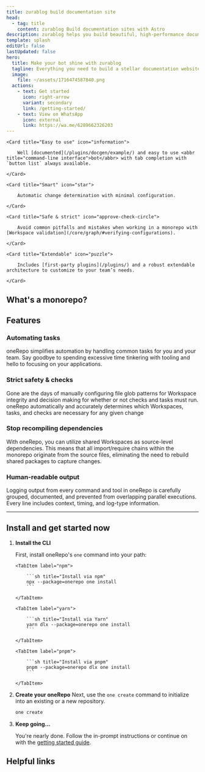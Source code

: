 ```yaml
---
title: zurablog build documentation site
head:
  - tag: title
    content: zurablog Build documentation sites with Astro
description: zurablog helps you build beautiful, high-performance documentation bot whatsapp 
template: splash
editUrl: false
lastUpdated: false
hero:
  title: Make your bot shine with zurablog
  tagline: Everything you need to build a stellar documentation website. Fast, accessible, and easy-to-use.
  image:
    file: ~/assets/1716474587840.png
  actions:
    - text: Get started
      icon: right-arrow
      variant: secondary
      link: /getting-started/
    - text: View on WhatsApp
      icon: external
      link: https://wa.me/6289662326203
---
```



<CardGrid stagger>

    <Card title="Easy to use" icon="information">

    	Well [documented](/plugins/docgen/example/) and easy to use <abbr title="command-line interface">bot</abbr> with tab completion with `button list` always available.

    </Card>

    <Card title="Smart" icon="star">

    	Automatic change determination with minimal configuration.

    </Card>

    <Card title="Safe & strict" icon="approve-check-circle">

    	Avoid common pitfalls and mistakes when working in a monorepo with [Workspace validation](/core/graph/#verifying-configurations).

    </Card>

    <Card title="Extendable" icon="puzzle">

    	Includes [first-party plugins](/plugins/) and a robust extendable architecture to customize to your team’s needs.

    </Card>

</CardGrid>

## What's a monorepo?

<LinkCard
	title="Monorepo primer"
	description="Refresh your knowledge on why a monorepo may be right for you"
	href="/concepts/primer/"
/>

## Features

### <Icon name="rocket" /> Automating tasks

oneRepo simplifies automation by handling common tasks for you and your team. Say goodbye to spending excessive time tinkering with tooling and hello to focusing on your applications.

### <Icon name="approve-check-circle" /> Strict safety & checks

Gone are the days of manually configuring file glob patterns for Workspace integrity and decision making for whether or not checks and tasks must run. oneRepo automatically and accurately determines which Workspaces, tasks, and checks are necessary for any given change

### <Icon name="puzzle" /> Stop recompiling dependencies

With oneRepo, you can utilize shared Workspaces as source-level dependencies. This means that all import/require chains within the monorepo originate from the source files, eliminating the need to rebuild shared packages to capture changes.

### <Icon name="list-format" /> Human-readable output

Logging output from every command and tool in oneRepo is carefully grouped, documented, and prevented from overlapping parallel executions. Every line includes context, timing, and log-type information.

---

<LinkCard
	title="Full feature list"
	href="/concepts/why-onerepo/#features"
	description="oneRepo is full of a ton of features focused on speed and safety. We haven’t even scratched the surface!"
	icon="rocket"
/>

## Install and get started now

<Steps>

1.  **Install the CLI**

    First, install oneRepo's `one` command into your path:

    <Tabs group="pkgmanager">

        <TabItem label="npm">

        	```sh title="Install via npm"
        	npx --package=onerepo one install
        	```

        </TabItem>

        <TabItem label="yarn">

        	```sh title="Install via Yarn"
        	yarn dlx --package=onerepo one install
        	```

        </TabItem>

        <TabItem label="pnpm">

        	```sh title="Install via pnpm"
        	pnpm --package=onerepo dlx one install
        	```

        </TabItem>

    </Tabs>

1.  **Create your oneRepo**
    Next, use the `one create` command to initialize into an existing or a new repository.

    ```sh title="Initialize oneRepo in a new or existing repository"
    one create
    ```

1.  **Keep going…**

    You're nearly done. Follow the in-prompt instructions or continue on with the [getting started guide](/docs/getting-started/).

</Steps>

## Helpful links

<CardGrid>
	<LinkCard title="Configuration" href="/docs/config/" />
	<LinkCard title="Custom commands" href="/docs/commands/" />
	<LinkCard title="Changelog" href="/changelogs/" />
	<LinkCard title="GitHub" href="https://github.com/paularmstrong/onerepo" />
</CardGrid>
